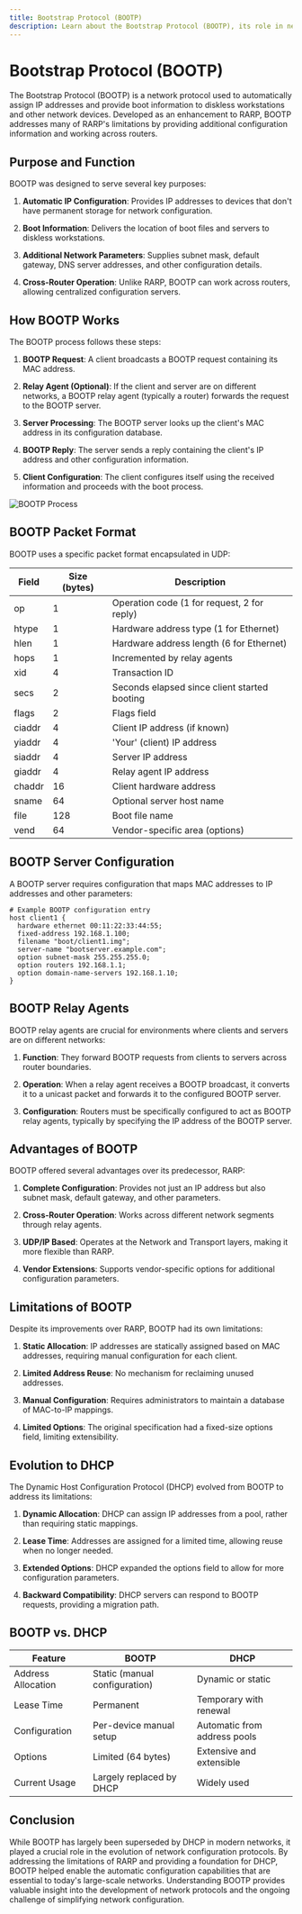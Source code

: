 ```yaml
---
title: Bootstrap Protocol (BOOTP)
description: Learn about the Bootstrap Protocol (BOOTP), its role in network configuration, and how it provides IP addresses and boot information to network devices.
---
```


# Bootstrap Protocol (BOOTP)

The Bootstrap Protocol (BOOTP) is a network protocol used to automatically assign IP addresses and provide boot information to diskless workstations and other network devices. Developed as an enhancement to RARP, BOOTP addresses many of RARP's limitations by providing additional configuration information and working across routers.

## Purpose and Function

BOOTP was designed to serve several key purposes:

1. **Automatic IP Configuration**: Provides IP addresses to devices that don't have permanent storage for network configuration.

2. **Boot Information**: Delivers the location of boot files and servers to diskless workstations.

3. **Additional Network Parameters**: Supplies subnet mask, default gateway, DNS server addresses, and other configuration details.

4. **Cross-Router Operation**: Unlike RARP, BOOTP can work across routers, allowing centralized configuration servers.

## How BOOTP Works

The BOOTP process follows these steps:

1. **BOOTP Request**: A client broadcasts a BOOTP request containing its MAC address.

2. **Relay Agent (Optional)**: If the client and server are on different networks, a BOOTP relay agent (typically a router) forwards the request to the BOOTP server.

3. **Server Processing**: The BOOTP server looks up the client's MAC address in its configuration database.

4. **BOOTP Reply**: The server sends a reply containing the client's IP address and other configuration information.

5. **Client Configuration**: The client configures itself using the received information and proceeds with the boot process.

<img className="max-w-xl mx-auto" src="https://imgs.search.brave.com/eGImma31gALSXHJXPiyMvHM_ZXfAfirwVUlNG1TaVVY/rs:fit:860:0:0:0/g:ce/aHR0cHM6Ly9uZXR3/b3JrZW5jeWNsb3Bl/ZGlhLmNvbS93cC1j/b250ZW50L3VwbG9h/ZHMvMjAxOS8wOC9i/b290cC1wcm90b2Nv/bC5qcGc" alt="BOOTP Process" />

## BOOTP Packet Format

BOOTP uses a specific packet format encapsulated in UDP:

| Field | Size (bytes) | Description |
|-------|--------------|-------------|
| op | 1 | Operation code (1 for request, 2 for reply) |
| htype | 1 | Hardware address type (1 for Ethernet) |
| hlen | 1 | Hardware address length (6 for Ethernet) |
| hops | 1 | Incremented by relay agents |
| xid | 4 | Transaction ID |
| secs | 2 | Seconds elapsed since client started booting |
| flags | 2 | Flags field |
| ciaddr | 4 | Client IP address (if known) |
| yiaddr | 4 | 'Your' (client) IP address |
| siaddr | 4 | Server IP address |
| giaddr | 4 | Relay agent IP address |
| chaddr | 16 | Client hardware address |
| sname | 64 | Optional server host name |
| file | 128 | Boot file name |
| vend | 64 | Vendor-specific area (options) |

## BOOTP Server Configuration

A BOOTP server requires configuration that maps MAC addresses to IP addresses and other parameters:

```
# Example BOOTP configuration entry
host client1 {
  hardware ethernet 00:11:22:33:44:55;
  fixed-address 192.168.1.100;
  filename "boot/client1.img";
  server-name "bootserver.example.com";
  option subnet-mask 255.255.255.0;
  option routers 192.168.1.1;
  option domain-name-servers 192.168.1.10;
}
```

## BOOTP Relay Agents

BOOTP relay agents are crucial for environments where clients and servers are on different networks:

1. **Function**: They forward BOOTP requests from clients to servers across router boundaries.

2. **Operation**: When a relay agent receives a BOOTP broadcast, it converts it to a unicast packet and forwards it to the configured BOOTP server.

3. **Configuration**: Routers must be specifically configured to act as BOOTP relay agents, typically by specifying the IP address of the BOOTP server.

## Advantages of BOOTP

BOOTP offered several advantages over its predecessor, RARP:

1. **Complete Configuration**: Provides not just an IP address but also subnet mask, default gateway, and other parameters.

2. **Cross-Router Operation**: Works across different network segments through relay agents.

3. **UDP/IP Based**: Operates at the Network and Transport layers, making it more flexible than RARP.

4. **Vendor Extensions**: Supports vendor-specific options for additional configuration parameters.

## Limitations of BOOTP

Despite its improvements over RARP, BOOTP had its own limitations:

1. **Static Allocation**: IP addresses are statically assigned based on MAC addresses, requiring manual configuration for each client.

2. **Limited Address Reuse**: No mechanism for reclaiming unused addresses.

3. **Manual Configuration**: Requires administrators to maintain a database of MAC-to-IP mappings.

4. **Limited Options**: The original specification had a fixed-size options field, limiting extensibility.

## Evolution to DHCP

The Dynamic Host Configuration Protocol (DHCP) evolved from BOOTP to address its limitations:

1. **Dynamic Allocation**: DHCP can assign IP addresses from a pool, rather than requiring static mappings.

2. **Lease Time**: Addresses are assigned for a limited time, allowing reuse when no longer needed.

3. **Extended Options**: DHCP expanded the options field to allow for more configuration parameters.

4. **Backward Compatibility**: DHCP servers can respond to BOOTP requests, providing a migration path.

## BOOTP vs. DHCP

| Feature | BOOTP | DHCP |
|---------|-------|------|
| Address Allocation | Static (manual configuration) | Dynamic or static |
| Lease Time | Permanent | Temporary with renewal |
| Configuration | Per-device manual setup | Automatic from address pools |
| Options | Limited (64 bytes) | Extensive and extensible |
| Current Usage | Largely replaced by DHCP | Widely used |

## Conclusion

While BOOTP has largely been superseded by DHCP in modern networks, it played a crucial role in the evolution of network configuration protocols. By addressing the limitations of RARP and providing a foundation for DHCP, BOOTP helped enable the automatic configuration capabilities that are essential to today's large-scale networks. Understanding BOOTP provides valuable insight into the development of network protocols and the ongoing challenge of simplifying network configuration.
